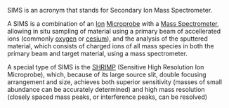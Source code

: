 {{rfc}}
SIMS is an acronym that stands for Secondary Ion Mass Spectrometer.

A SIMS is a combination of an [[Ion]] [[Microprobe]] with a [[Mass Spectrometer]], allowing in situ sampling of material using a primary beam of accellerated ions (commonly [[oxygen]] or [[cesium]]), and the analysis of the sputtered material, which consists of charged ions of all mass species in both the primary beam and target material, using a mass spectrometer.

A special type of SIMS is the [[SHRIMP]] (Sensitive High Resolution Ion Microprobe), which, because of its large source slit, double focusing arrangement and size, achieves both superior sensitivity (masses of small abundance can be accurately determined) and high mass resolution (closely spaced mass peaks, or interference peaks, can be resolved)